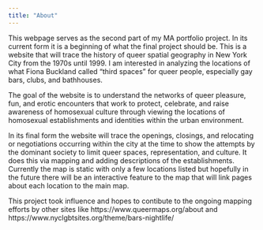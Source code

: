 ```yaml
---
title: "About"
---
```


This webpage serves as the second part of my MA portfolio project. 
In its current form it is a beginning of what the final project should be.
This is a website that will trace the history of queer spatial geography in New 
York City from the 1970s until 1999. 
I am interested in analyzing the locations of what Fiona Buckland called “third 
spaces” for queer people, especially gay bars, clubs, and bathhouses. 


The goal of the website is to understand the networks of queer pleasure, fun, 
and erotic encounters that work to protect, celebrate, and raise awareness of 
homosexual culture through viewing the locations of homosexual establishments 
and identities within the urban environment. 


In its final form the website will trace the openings, closings, and relocating 
or negotiations occurring within the city at the time to show the attempts by the 
dominant society to limit queer spaces, representation, and culture. 
It does this via mapping and adding descriptions of the establishments. Currently 
the map is static with only a few locations listed but hopefully in the future 
there will be an interactive feature to the map that will link pages about each 
location to the main map.

This project took influence and hopes to contibute to the ongoing mapping efforts 
by other sites like https://www.queermaps.org/about and  https://www.nyclgbtsites.org/theme/bars-nightlife/

